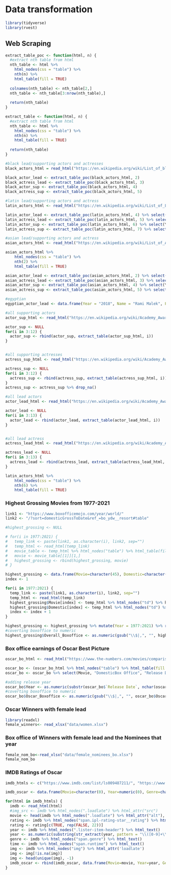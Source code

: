 # Data transformation

```r
library(tidyverse)
library(rvest)
```

## Web Scraping

```r
extract_table_poc <- function(html, n) {
  #extract nth table from html
  nth_table <- html %>%
    html_nodes(css = "table") %>% 
    nth(n) %>% 
    html_table(fill = TRUE)
  
  colnames(nth_table) <- nth_table[2,]
  nth_table <- nth_table[3:nrow(nth_table),]
  
  return(nth_table)
}

extract_table <- function(html, n) {
  #extract nth table from html
  nth_table <- html %>%
    html_nodes(css = "table") %>% 
    nth(n) %>% 
    html_table(fill = TRUE)
  
  return(nth_table)
}
```


```r
#black lead/supporting actors and actresses
black_actors_html = read_html("https://en.wikipedia.org/wiki/List_of_black_Academy_Award_winners_and_nominees")

black_actor_lead <- extract_table_poc(black_actors_html, 2)
black_actress_lead <- extract_table_poc(black_actors_html, 3)
black_actor_sup <- extract_table_poc(black_actors_html, 4)
black_actress_sup <- extract_table_poc(black_actors_html, 5)
```

```r
#latin lead/supporting actors and actress
latin_actors_html <- read_html("https://en.wikipedia.org/wiki/List_of_Latin_American_Academy_Award_winners_and_nominees")

latin_actor_lead <- extract_table_poc(latin_actors_html, 4) %>% select(Year, Nominee, Film, Result)
latin_actress_lead <- extract_table_poc(latin_actors_html, 5) %>% select(Year, Nominee, Film, Result)
latin_actor_sup <- extract_table_poc(latin_actors_html, 6) %>% select(Year, Nominee, Film, Result)
latin_actress_sup <- extract_table_poc(latin_actors_html, 7) %>% select(Year, Nominee, Film, Result)
```

```r
#asian lead/supporting actors and actress
asian_actors_html <- read_html("https://en.wikipedia.org/wiki/List_of_Asian_Academy_Award_winners_and_nominees")

asian_actors_html %>%
    html_nodes(css = "table") %>% 
    nth(2) %>% 
    html_table(fill = TRUE)

asian_actor_lead <- extract_table_poc(asian_actors_html, 2) %>% select(Year, Name, Film, Status)
asian_actress_lead <- extract_table_poc(asian_actors_html, 3) %>% select(Year, Name, Film, Status)
asian_actor_sup <- extract_table_poc(asian_actors_html, 4) %>% select(Year, Name, Film, Status)
asian_actress_sup <- extract_table_poc(asian_actors_html, 5) %>% select(Year, Name, Film, Status)

#egyptian
egyptian_actor_lead <- data.frame(Year = "2018", Name = "Rami Malek", Film = "Bohemian Rhapsody", Status = "Won")
```


```r
#all supporting actors
actor_sup_html <- read_html("https://en.wikipedia.org/wiki/Academy_Award_for_Best_Supporting_Actor")

actor_sup <- NULL
for(i in 3:12) {
  actor_sup <- rbind(actor_sup, extract_table(actor_sup_html, i))
}


#all supporting actresses
actress_sup_html <- read_html("https://en.wikipedia.org/wiki/Academy_Award_for_Best_Supporting_Actress")

actress_sup <- NULL
for(i in 3:12) {
  actress_sup <- rbind(actress_sup, extract_table(actress_sup_html, i))
}
actress_sup <- actress_sup %>% drop_na()
```


```r
#all lead actors
actor_lead_html <- read_html("https://en.wikipedia.org/wiki/Academy_Award_for_Best_Actor")

actor_lead <- NULL
for(i in 3:13) {
  actor_lead <- rbind(actor_lead, extract_table(actor_lead_html, i))
}


#all lead actress
actress_lead_html <- read_html("https://en.wikipedia.org/wiki/Academy_Award_for_Best_Actress")

actress_lead <- NULL
for(i in 3:13) {
  actress_lead <- rbind(actress_lead, extract_table(actress_lead_html, i))
}
```


```r
latin_actors_html %>%
    html_nodes(css = "table") %>% 
    nth(6) %>% 
    html_table(fill = TRUE)
```



###  Highest Grossing Movies from 1977-2021

```r
link1 <- "https://www.boxofficemojo.com/year/world/"
link2 <- "/?sort=domesticGrossToDate&ref_=bo_ydw__resort#table"

#highest_grossing <- NULL

# for(i in 1977:2021) {
#   temp_link <- paste(link1, as.character(i), link2, sep="")
#   temp_html <- read_html(temp_link)
#   movie_table <- temp_html %>% html_nodes("table") %>% html_table(fill = T)
#   movie <- movie_table[[1]][1,]
#   highest_grossing <- rbind(highest_grossing, movie) 
# }

highest_grossing <- data.frame(Movie=character(45), Domestic=character(45))
index <- 1

for(i in 1977:2021) {
  temp_link <- paste(link1, as.character(i), link2, sep="")
  temp_html <- read_html(temp_link)
  highest_grossing$Movie[index] <- temp_html %>% html_nodes("td") %>% html_text %>% nth(2)
  highest_grossing$Domestic[index] <- temp_html %>% html_nodes("td") %>% html_text %>% nth(4)
  index <- index + 1
}

highest_grossing <- highest_grossing %>% mutate(Year = 1977:2021) %>% rename(Overall_Movie = Movie, Overall_Boxoffice = Domestic) 
#coverting boxoffice to numeric
highest_grossing$Overall_Boxoffice <- as.numeric(gsub("\\$|,", "", highest_grossing$Overall_Boxoffice))
```


### Box office earnings of Oscar Best Picture
```r
oscar_bo_html <- read_html("https://www.the-numbers.com/movies/comparisons/Best-Picture-Oscar-Winners")

oscar_bo <- (oscar_bo_html %>% html_nodes("table") %>% html_table(fill = T))[[1]]
oscar_bo <- oscar_bo %>% select(Movie, "DomesticBox Office", "Release Date") %>% rename(Oscar_Boxoffice = "DomesticBox Office", "Oscar_Movie" = Movie)

#adding release year
oscar_bo$Year <- as.numeric(substr(oscar_bo$`Release Date`, nchar(oscar_bo$`Release Date`)-3, nchar(oscar_bo$`Release Date`)))
#coverting boxoffice to numeric
oscar_bo$Oscar_Boxoffice <- as.numeric(gsub("\\$|,", "", oscar_bo$Oscar_Boxoffice))
```


### Oscar Winners with female lead
```r
library(readxl)
female_winners<- read_xlsx("data/women.xlsx")

```

### Box office of Winners with female lead and the Nominees that year 
```r
female_nom_bo<-read_xlsx("data/female_nominees_bo.xlsx")
female_nom_bo
```


### IMDB Ratings of Oscar 

```r
imdb_htmls <- c("https://www.imdb.com/list/ls009487211/", "https://www.imdb.com/list/ls009487211/?sort=list_order,asc&st_dt=&mode=detail&page=2", "https://www.imdb.com/list/ls009487211/?sort=list_order,asc&st_dt=&mode=detail&page=3", "https://www.imdb.com/list/ls009487211/?sort=list_order,asc&st_dt=&mode=detail&page=4", "https://www.imdb.com/list/ls009487211/?sort=list_order,asc&st_dt=&mode=detail&page=5")

imdb_oscar <- data.frame(Movie=character(0), Year=numeric(0), Genre=character(0), Time=character(0), Rating=numeric(0), Image=character(0))

for(html in imdb_htmls) {
  imdb <- read_html(html)
  #img_src <- imdb %>% html_nodes(".loadlate") %>% html_attr("src")
  movie <- head(imdb %>% html_nodes(".loadlate") %>% html_attr("alt"), -2)
  rating <- imdb %>% html_nodes("span.ipl-rating-star__rating") %>% html_text() %>% parse_number()
  rating <- rating[c(TRUE, rep(FALSE, 22))]
  year <- imdb %>% html_nodes(".lister-item-header") %>% html_text()
  year <- as.numeric(substring(str_extract(year, pattern = "\\([0-9]+\\)"), 2, 5))
  genre <- imdb %>% html_nodes("span.genre") %>% html_text()
  time <- imdb %>% html_nodes("span.runtime") %>% html_text()
  img <- imdb %>% html_nodes("img") %>% html_attr('loadlate')
  img <- img[!is.na(img)]
  img <- head(unique(img), -1)
  imdb_oscar <- rbind(imdb_oscar, data.frame(Movie=movie, Year=year, Genre=genre, Time=time, Rating=rating, Image=img))
}
```

